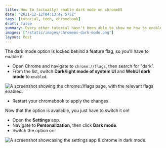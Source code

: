 ```yaml
---
title: How to (actually) enable dark mode on chromeOS
date: "2021-12-12T04:13:47.575Z"
tags: [tutorial, tech, chromebook]
draft: false
summary: Every other tutorial hasn't been able to show me how to enable it, so I made one myself!
images: ["/static/images/chromeos-dark-mode.png"]
layout: Post
---
```


The dark mode option is locked behind a feature flag, so you'll have to enable it.

-   Open Chrome and navigate to `chrome://flags`, then search for "dark".
-   From the list, switch **Dark/light mode of system UI** and **WebUI dark mode** to `enabled`.

![A screenshot showing the chrome://flags page, with the relevant flags enabled.](/static/images/dark-mode-flags.png)

-   Restart your chromebook to apply the changes.

Now that the option is available, you just have to switch it on!

-   Open the **Settings** app.
-   Navigate to **Personalization**, then click **Dark mode**.
-   Switch the option on!

![A screenshot showcasing the settings app & chrome in dark mode.](/static/images/chromeos-dark-mode.png)
